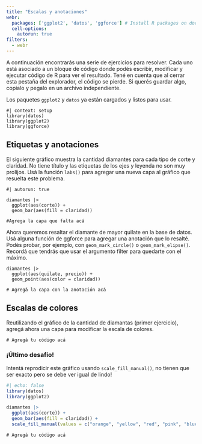 ```yaml
---
title: "Escalas y anotaciones"
webr: 
  packages: ['ggplot2', 'datos', 'ggforce'] # Install R packages on document open
  cell-options:
    autorun: true
filters:
  - webr 
---
```


A continuación encontrarás una serie de ejercicios para resolver. Cada uno está asociado a un bloque de código donde podés escribir, modificar y ejecutar código de R para ver el resultado. 
Tené en cuenta que al cerrar esta pestaña del explorador, el código se pierde. Si querés guardar algo, copialo y pegalo en un archivo independiente.

Los paquetes `ggplot2` y `datos` ya están cargados y listos para usar.


```webr-r
#| context: setup
library(datos)
library(ggplot2)
library(ggforce)
```

## Etiquetas y anotaciones

El siguiente gráfico muestra la cantidad diamantes para cada tipo de corte y claridad. No tiene título y las etiquetas de los ejes y leyenda no son muy prolijos. Usá la función `labs()` para agregar una nueva capa al gráfico que resuelta este problema.


```webr-r
#| autorun: true

diamantes |> 
  ggplot(aes(corte)) +
  geom_bar(aes(fill = claridad))

#Agrega la capa que falta acá
```

Ahora queremos resaltar el diamante de mayor quilate en la base de datos. Usá alguna función de ggforce para agregar una anotación que lo resalté. Podés probar, por ejemplo, con `geom_mark_circle()` o `geom_mark_elipse()`. Recordá que tendrás que usar el argumento filter para quedarte con el máximo.

```webr-r
diamantes |> 
  ggplot(aes(quilate, precio)) +
  geom_point(aes(color = claridad))

# Agregá la capa con la anotación acá
```

## Escalas de colores

Reutilizando el gráfico de la cantidad de diamantas (primer ejercicio), agregá ahora una capa para modificar la escala de colores. 

```webr-r
# Agregá tu código acá

```


### ¡Último desafío! 

Intentá reprodicir este gráfico usando `scale_fill_manual()`, no tienen que ser exacto pero se debe ver igual de lindo!

```r
#| echo: false
library(datos)
library(ggplot2)

diamantes |> 
  ggplot(aes(corte)) +
  geom_bar(aes(fill = claridad)) +
  scale_fill_manual(values = c("orange", "yellow", "red", "pink", "blue", "black", "green", "grey"))
```

```webr-r
# Agregá tu código acá

```

